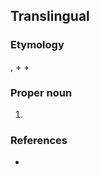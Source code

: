 ==Translingual==
{{wikipedia}}
{{wikispecies}}
===Etymology===
{{etyl|NL.|mul}}, {{etyl|grc|mul}} {{term|πολύς|sc=polytonic|lang=grc|tr=polys||many}} + {{term|κύστις|lang=grc||tr=kustis|bladder}} + {{term|-ina|lang=mul}}

===Proper noun===
{{taxoninfl}}

# {{taxon|class|subphylum|Radiozoa|including numerous minute [[marine]] species. The skeleton is composed of [[silica]], and is often very elegant in form and sculpture. Many have been found in the fossil state.}}

===References===
* {{R:Webster 1913}}